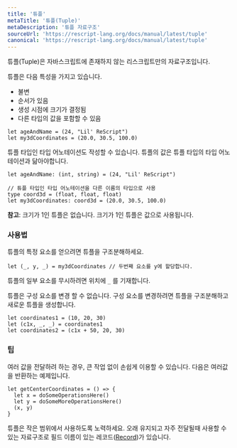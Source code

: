 ```yaml
---
title: '튜플'
metaTitle: '튜플(Tuple)'
metaDescription: '튜플 자료구조'
sourceUrl: 'https://rescript-lang.org/docs/manual/latest/tuple'
canonical: 'https://rescript-lang.org/docs/manual/latest/tuple'
---
```


튜플(Tuple)은 자바스크립트에 존재하지 않는 리스크립트만의 자료구조입니다.

튜플은 다음 특성을 가지고 있습니다.

- 불변
- 순서가 있음
- 생성 시점에 크기가 결정됨
- 다른 타입의 값을 포함할 수 있음

```reason
let ageAndName = (24, "Lil' ReScript")
let my3dCoordinates = (20.0, 30.5, 100.0)
```

튜플 타입인 타입 어노테이션도 작성할 수 있습니다. 튜플의 값은 튜플 타입의 타입 어노테이션과 닮아야합니다.

```reason
let ageAndName: (int, string) = (24, "Lil' ReScript")

// 튜플 타입인 타입 어노테이션을 다른 이름의 타입으로 사용
type coord3d = (float, float, float)
let my3dCoordinates: coord3d = (20.0, 30.5, 100.0)
```

**참고**: 크기가 1인 튜플은 없습니다. 크기가 1인 튜플은 값으로 사용됩니다.

### 사용법

튜플의 특정 요소를 얻으려면 튜플을 구조분해하세요.

```reason
let (_, y, _) = my3dCoordinates // 두번째 요소를 y에 할당합니다.
```

튜플의 일부 요소를 무시하려면 위치에 `_` 를 기재합니다.

튜플은 구성 요소를 변경 할 수 없습니다. 구성 요소를 변경하려면 튜플을 구조분해하고 새로운 튜플을 생성합니다.

```reason
let coordinates1 = (10, 20, 30)
let (c1x, _, _) = coordinates1
let coordinates2 = (c1x + 50, 20, 30)
```

### 팁

여러 값을 전달하려 하는 경우, 큰 작업 없이 손쉽게 이용할 수 있습니다. 다음은 여러값을 반환하는 예제입니다.

```reason
let getCenterCoordinates = () => {
  let x = doSomeOperationsHere()
  let y = doSomeMoreOperationsHere()
  (x, y)
}
```

튜플은 작은 범위에서 사용하도록 노력하세요.
오래 유지되고 자주 전달될때 사용할 수 있는 자료구조로 필드 이름이 있는 레코드([Record](06-Record))가 있습니다.
